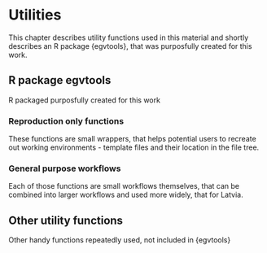 # Utilities {#Ch02}

This chapter describes utility functions used in this material and shortly 
describes an R package {egvtools}, that was purposfully created for this work.

## R package egvtools  {#Ch02.01}

R packaged purposfully created for this work

### Reproduction only functions {#Ch02.01.01} 

These functions are small wrappers, that helps potential users to recreate out 
working environments - template files and their location in the file tree.

### General purpose workflows {#Ch02.01.02} 

Each of those functions are small workflows themselves, that can be combined 
into larger workflows and used more widely, that for Latvia.

## Other utility functions {#Ch02.02}

Other handy functions repeatedly used, not included in {egvtools}